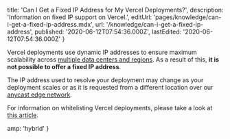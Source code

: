 
  title: 'Can I Get a Fixed IP Address for My Vercel Deployments?',
  description: 'Information on fixed IP support on Vercel.',
  editUrl: 'pages/knowledge/can-i-get-a-fixed-ip-address.mdx',
  url: '/knowledge/can-i-get-a-fixed-ip-address',
  published: '2020-06-12T07:54:36.000Z',
  lastEdited: '2020-06-12T07:54:36.000Z'
}

Vercel deployments use dynamic IP addresses to ensure maximum scalability across [multiple data centers and regions](/docs/v2/edge-network/regions#routing). As a result of this, **it is not possible to offer a fixed IP address**.

The IP address used to resolve your deployment may change as your deployment scales or as it is requested from a different location over our [anycast edge network](/edge-network).

For information on whitelisting Vercel deployments, please take a look at [this article](/knowledge/how-to-allowlist-deployment-ip-address).


  amp: 'hybrid'
}
